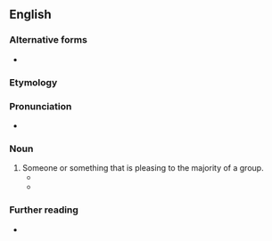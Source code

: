 {{also|crowd-pleaser}}
==English==

===Alternative forms===
* {{alter|en|crowd-pleaser}}

===Etymology===
{{compound|en|crowd|pleaser}}

===Pronunciation===
* {{audio|en|en-au-crowd-pleaser.ogg|Audio (AU)}}

===Noun===
{{en-noun}}

# Someone or something that is pleasing to the majority of a group.
#* {{quote-text|en|year=2000|author=Stuart Oderman|title=Lillian Gish: a life on stage and screen|page=17|passage=Moths and the Flame seems to be the '''crowdpleaser''' here, having matinee and evening performances.}}
#* {{quote-web|en|date=2016-12-21|work=The Guardian|title=Art review – Rufus Sewell shines in finely shaded character study|author=Michael Billington|url=https://www.theguardian.com/stage/2016/dec/21/art-review-rufus-sewell-tim-key-old-vic-london|passage=Is Reza’s play, in the end, a modern classic or a modish '''crowdpleaser'''?}}

===Further reading===
* {{R:Lexico}}